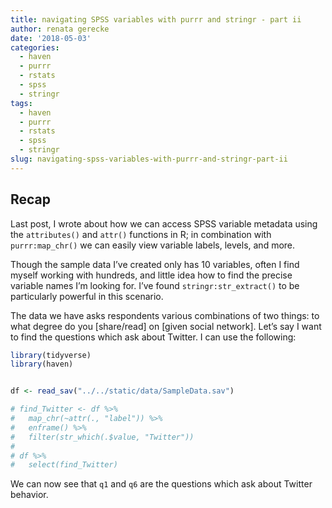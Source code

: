 ```yaml
---
title: navigating SPSS variables with purrr and stringr - part ii
author: renata gerecke
date: '2018-05-03'
categories:
  - haven
  - purrr
  - rstats
  - spss
  - stringr
tags:
  - haven
  - purrr
  - rstats
  - spss
  - stringr
slug: navigating-spss-variables-with-purrr-and-stringr-part-ii
---
```



## Recap

Last post, I wrote about how we can access SPSS variable metadata using the `attributes()` and `attr()` functions in R; in combination with `purrr:map_chr()` we can easily view variable labels, levels, and more. 

Though the sample data I've created only has 10 variables, often I find myself working with hundreds, and little idea how to find the precise variable names I'm looking for. I've found `stringr:str_extract()` to be particularly powerful in this scenario. 

The data we have asks respondents various combinations of two things: to what degree do you [share/read] on [given social network]. Let's say I want to find the questions which ask about Twitter. I can use the following:

```r
library(tidyverse)
library(haven)


df <- read_sav("../../static/data/SampleData.sav")

# find_Twitter <- df %>% 
#   map_chr(~attr(., "label")) %>%
#   enframe() %>%
#   filter(str_which(.$value, "Twitter"))
# 
# df %>%
#   select(find_Twitter)

```


We can now see that `q1` and `q6` are the questions which ask about Twitter behavior. 
